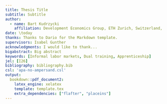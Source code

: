 ```yaml
---
title: Thesis Title
subtitle: Subtitle
author: 
  - name: Bart Kudrzycki
    affiliation: Development Economics Group, ETH Zurich, Switzerland, <bartlomiej.kudrzycki@nadel.ethz.ch>
date: \today
thanks: Thanks to Dario for the Markdown template.
supervisors: Isabel Gunther
acknowledgments: I would like to thank...
bigabstract: Big abstract
keywords: [Informal labor markets, Dual training, Apprenticeship]
jel: [I26]
bibliography: bibliography.bib
csl: 'apa-no-ampersand.csl'
output: 
  bookdown::pdf_document2:
    latex_engine: xelatex
    template: template.tex
    extra_dependencies: ["flafter", "placeins"]
---
```


\doublespacing

\chapter{Lost in Transition}
\begin{chapabstract}
  Small abstract
\end{chapabstract}


\chapter{Index}
\begin{chapabstract}
  Small abstract
\end{chapabstract}

\chapter{Apprenticeship}
\begin{chapabstract}
  Small abstract
\end{chapabstract}


